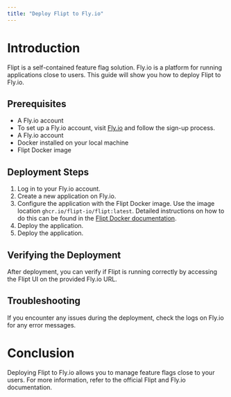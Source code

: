 ```yaml
---
title: "Deploy Flipt to Fly.io"
---
```


# Introduction

Flipt is a self-contained feature flag solution. Fly.io is a platform for running applications close to users. This guide will show you how to deploy Flipt to Fly.io.

## Prerequisites

- A Fly.io account
- To set up a Fly.io account, visit [Fly.io](https://fly.io) and follow the sign-up process.
- A Fly.io account
- Docker installed on your local machine
- Flipt Docker image

## Deployment Steps

1. Log in to your Fly.io account.
2. Create a new application on Fly.io.
3. Configure the application with the Flipt Docker image. Use the image location `ghcr.io/flipt-io/flipt:latest`. Detailed instructions on how to do this can be found in the [Flipt Docker documentation](https://github.com/flipt-io/flipt#docker).
4. Deploy the application.
5. Deploy the application.

## Verifying the Deployment

After deployment, you can verify if Flipt is running correctly by accessing the Flipt UI on the provided Fly.io URL.

## Troubleshooting

If you encounter any issues during the deployment, check the logs on Fly.io for any error messages.

# Conclusion

Deploying Flipt to Fly.io allows you to manage feature flags close to your users. For more information, refer to the official Flipt and Fly.io documentation.

```

```

